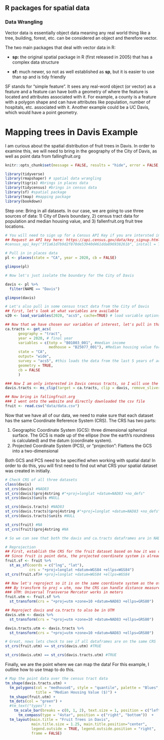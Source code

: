 ## R packages for spatial data

### Data Wrangling

Vector data is essentially object data meaning any real world thing like a tree, building, forest, etc. can be considered an object and therefore vector.

The two main packages that deal with vector data in R:

-   **sp:** the original spatial package in R (first released in 2005) that has a complex data structure

-   **sf:** much newer, so not as well established as **sp**, but it is easier to use than sp and is tidy friendly

SF stands for "simple feature". It sees any real-word object (or vector) as a feature and a feature can have both a geometry of where the feature is located and attributes associated with it. For example, a county is a feature with a polygon shape and can have attributes like population, number of hospitals, etc. associated with it. Another example could be a UC Davis, which would have a point geometry.

# Mapping trees in Davis Example {.unnumbered}

I am curious about the spatial distribution of fruit trees in Davis. In order to examine this, we will need to bring in the geography of the City of Davis, as well as point data from fallingfruit.org

```r
knitr::opts_chunk$set(message = FALSE, results = "hide", error = FALSE, warning = FALSE)

library(tidyverse)
library(rmapshaper) # spatial data wrangling
library(tigris) #brings in places data
library(tidycensus) #brings in census data
library(sf) #spatial package
library(tmap) #mapping package
library(bookdown)
```

Step one: Bring in all datasets. In our case, we are going to use three sources of data: 1) City of Davis boundary, 2) census tract data for population and median housing value, and 3) fallenfruit.org fruit tree locations.

```r
# You will need to sign up for a Census API Key if you are intersted in pulling in US Census data 
## Request an API key here: https://api.census.gov/data/key_signup.html
#census_api_key("3f1a61d7b9d2f870de53940d461dda896938261b", install = TRUE) #now stored in my R environment

# Pull in in places data
pl <- places(state = "CA", year = 2020, cb = FALSE)

glimpse(pl)

# Now let's just isolate the boundary for the City of Davis

davis <- pl %>%
  filter(NAME == "Davis")

glimpse(davis)

# Let's also pull in some census tract data from the City of Davis
## first, let's look at what variables are available 
v20 <- load_variables(2020, "acs5", cache=TRUE) # load variable options

## Now that we have chosen our variables of interest, let's pull in that data
ca.tracts <- get_acs(
      geography = "tract",
      year = 2020, # final year
      variables = c(totp = "B01003_001", #median income
                    medhouse = "B25077_001"), #Median housing value for owner-occupied housing units
      state = "CA",
      output= "wide",
      survey = "acs5", #this loads the data from the last 5 years of acs records
      geometry = TRUE,
      cb = FALSE
      )

### Now I am only interested in Davis census tracts, so I will use the city of davis boundary to clip the tracts
davis.tracts <- ms_clip(target = ca.tracts, clip = davis, remove_slivers = TRUE)

## Now bring in fallingfruit.org
### I went onto the website and directly downloaded the csv file
fruit <- read.csv("data/data.csv")


```

Now that we have all of our data, we need to make sure that each dataset has the same Coordinate Reference System (CRS). The CRS has two parts:

1.  Geographic Coordinate System (GCS): three dimensional spherical surface. The GCS is made up of the ellipse (how the earth's roundness is calculated) and the datum (coordinate system).
2.  Projected Coordinate System (PCS), or "projection": Flattens the GCS into a two-dimensional

Both GCS and PCS need to be specified when working with spatial data! In order to do this, you will first need to find out what CRS your spatial dataset was created in initially.

```r
# Check CRS of all three datasets
class(davis)
st_crs(davis) #NAD83
st_crs(davis)$proj4string #"+proj=longlat +datum=NAD83 +no_defs" 
st_crs(davis)$units #NULL

st_crs(davis.tracts) #NAD83
st_crs(davis.tracts)$proj4string #"+proj=longlat +datum=NAD83 +no_defs" 
st_crs(davis.tracts)$units #NULL

st_crs(fruit) #NA
st_crs(fruit)$proj4string #NA

# So we can see that both the davis and ca.tracts dataframes are in NAD 83, so let's reproject the fruit dataframe to also be in this projection

# Reprojection
## First, establish the CRS for the fruit dataset based on how it was created intially
## Since fruit is point data, the projected coordinate system is already set because latitude and longitude are the X-Y coordinates but we need to tell R this
fruit.sf <- fruit %>%
  st_as_sf(coords = c("lng", "lat"), 
           crs = "+proj=longlat +datum=WGS84 +ellps=WGS84")
st_crs(fruit.sf)# +proj=longlat +datum=WGS84 +ellps=WGS84 

## Now let's reproject so it is on the same coordinate system as the other dataframes
### By transform to proj = utm, now the CRS can handle distance measures
### UTM: Universal Transverse Mercator works in meters
fruit.utm <- fruit.sf %>%
  st_transform(crs = "+proj=utm +zone=10 +datum=NAD83 +ellps=GRS80")

## Reproject davis and ca.tracts to also be in UTM
davis.utm <- davis %>%
  st_transform(crs = "+proj=utm +zone=10 +datum=NAD83 +ellps=GRS80")

davis.tracts.utm <- davis.tracts %>%
  st_transform(crs = "+proj=utm +zone=10 +datum=NAD83 +ellps=GRS80")

# Great, nows lets check to see if all dataframes are on the same CRS
st_crs(fruit.utm) == st_crs(davis.utm) #TRUE

st_crs(davis.utm) == st_crs(davis.tracts.utm) #TRUE


```

Finally, we are the point where we can map the data! For this example, I outline how to use tmap to do this.

```r
# Map the point data over the census tract data
tm_shape(davis.tracts.utm) +
  tm_polygons(col = "medhouseE", style = "quantile", palette = "Blues",
              title = "Median Housing Value ($)") +
  tm_shape(fruit.utm) +
  tm_dots(col = "green") +
  #tm_text("types") +
    tm_scale_bar(breaks = c(0, 1, 2), text.size = 1, position = c("left", "bottom")) +
      tm_compass(type = "4star", position = c("right", "bottom"))  +
  tm_layout(main.title = "Fruit Trees in Davis", 
            main.title.size = 1.25, main.title.position="center",
            legend.outside = TRUE, legend.outside.position = "right",
            frame = FALSE)
```
